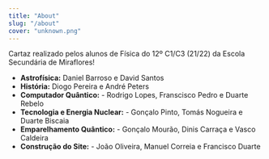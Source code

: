 ```yaml
---
title: "About"
slug: "/about"
cover: "unknown.png"
---
```


Cartaz realizado pelos alunos de Física do 12º C1/C3 (21/22) da Escola Secundária de Miraflores!  

- **Astrofísica:** Daniel Barroso e David Santos  
- **História:** Diogo Pereira e André Peters  
- **Computador Quântico:** - Rodrigo Lopes, Franscisco Pedro e Duarte Rebelo  
- **Tecnologia e Energia Nuclear:** - Gonçalo Pinto, Tomás Nogueira e Duarte Biscaia  
- **Emparelhamento Quântico:** - Gonçalo Mourão, Dinis Carraça e Vasco Caldeira  
- **Construção do Site:** - João Oliveira, Manuel Correia e Francisco Duarte 

